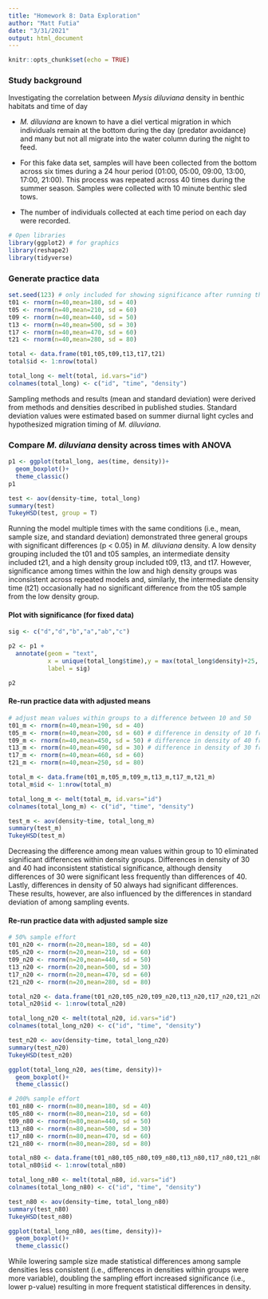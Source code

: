 ```yaml
---
title: "Homework 8: Data Exploration"
author: "Matt Futia"
date: "3/31/2021"
output: html_document
---
```


```r
knitr::opts_chunk$set(echo = TRUE)
```

### Study background

Investigating the correlation between *Mysis diluviana* density in benthic habitats and time of day

- *M. diluviana* are known to have a diel vertical migration in which  individuals remain at the bottom during the day (predator avoidance) and many but not all migrate into the water column during the night to feed.

- For this fake data set, samples will have been collected from the bottom across six times during a 24 hour period (01:00, 05:00, 09:00, 13:00, 17:00, 21:00). This process was repeated across 40 times during the summer season. Samples were collected with 10 minute benthic sled tows.

- The number of individuals collected at each time period on each day were recorded.


```r
# Open libraries
library(ggplot2) # for graphics
library(reshape2)
library(tidyverse)
```


### Generate practice data
```r
set.seed(123) # only included for showing significance after running the model multiple times for later comparisons
t01 <- rnorm(n=40,mean=180, sd = 40)
t05 <- rnorm(n=40,mean=210, sd = 60)
t09 <- rnorm(n=40,mean=440, sd = 50)
t13 <- rnorm(n=40,mean=500, sd = 30)
t17 <- rnorm(n=40,mean=470, sd = 60)
t21 <- rnorm(n=40,mean=280, sd = 80)

total <- data.frame(t01,t05,t09,t13,t17,t21)
total$id <- 1:nrow(total)

total_long <- melt(total, id.vars="id")
colnames(total_long) <- c("id", "time", "density")
```

Sampling methods and results (mean and standard deviation) were derived from methods and densities described in published studies. Standard deviation values were estimated based on summer diurnal light cycles and hypothesized migration timing of *M. diluviana*.


### Compare *M. diluviana* density across times with ANOVA
```r
p1 <- ggplot(total_long, aes(time, density))+
  geom_boxplot()+
  theme_classic()
p1

test <- aov(density~time, total_long)
summary(test)
TukeyHSD(test, group = T) 
```

Running the model multiple times with the same conditions (i.e., mean, sample size, and standard deviation) demonstrated three general  groups with significant differences (p < 0.05) in *M. diluviana* density. A low density grouping included the t01 and t05 samples, an intermediate density included t21, and a high density group included t09, t13, and t17. However, significance among times within the low and high density groups was inconsistent across repeated models and, similarly, the intermediate density time (t21) occasionally had no significant difference from the t05 sample from the low density group.


#### Plot with significance (for fixed data)
```r
sig <- c("d","d","b","a","ab","c")  

p2 <- p1 +
  annotate(geom = "text",
           x = unique(total_long$time),y = max(total_long$density)+25,
           label = sig)

p2
```


#### Re-run practice data with adjusted means
```r
# adjust mean values within groups to a difference between 10 and 50
t01_m <- rnorm(n=40,mean=190, sd = 40)
t05_m <- rnorm(n=40,mean=200, sd = 60) # difference in density of 10 from t01 and 50 from t21
t09_m <- rnorm(n=40,mean=450, sd = 50) # difference in density of 40 from t13 and 10 from t17
t13_m <- rnorm(n=40,mean=490, sd = 30) # difference in density of 30 from t17
t17_m <- rnorm(n=40,mean=460, sd = 60)
t21_m <- rnorm(n=40,mean=250, sd = 80)

total_m <- data.frame(t01_m,t05_m,t09_m,t13_m,t17_m,t21_m)
total_m$id <- 1:nrow(total_m)

total_long_m <- melt(total_m, id.vars="id")
colnames(total_long_m) <- c("id", "time", "density")

test_m <- aov(density~time, total_long_m)
summary(test_m)
TukeyHSD(test_m)
```

Decreasing the difference among mean values within group to 10 eliminated significant differences within density groups. Differences in density of 30 and 40 had inconsistent statistical significance, although density differences of 30 were significant less frequently than differences of 40. Lastly, differences in density of 50 always had significant differences. These results, however, are also influenced by the differences in standard deviation of among sampling events.


#### Re-run practice data with adjusted sample size
```r
# 50% sample effort
t01_n20 <- rnorm(n=20,mean=180, sd = 40)
t05_n20 <- rnorm(n=20,mean=210, sd = 60)
t09_n20 <- rnorm(n=20,mean=440, sd = 50)
t13_n20 <- rnorm(n=20,mean=500, sd = 30)
t17_n20 <- rnorm(n=20,mean=470, sd = 60)
t21_n20 <- rnorm(n=20,mean=280, sd = 80)

total_n20 <- data.frame(t01_n20,t05_n20,t09_n20,t13_n20,t17_n20,t21_n20)
total_n20$id <- 1:nrow(total_n20)

total_long_n20 <- melt(total_n20, id.vars="id")
colnames(total_long_n20) <- c("id", "time", "density")

test_n20 <- aov(density~time, total_long_n20)
summary(test_n20)
TukeyHSD(test_n20)

ggplot(total_long_n20, aes(time, density))+
  geom_boxplot()+
  theme_classic()
```

```r
# 200% sample effort
t01_n80 <- rnorm(n=80,mean=180, sd = 40)
t05_n80 <- rnorm(n=80,mean=210, sd = 60)
t09_n80 <- rnorm(n=80,mean=440, sd = 50)
t13_n80 <- rnorm(n=80,mean=500, sd = 30)
t17_n80 <- rnorm(n=80,mean=470, sd = 60)
t21_n80 <- rnorm(n=80,mean=280, sd = 80)

total_n80 <- data.frame(t01_n80,t05_n80,t09_n80,t13_n80,t17_n80,t21_n80)
total_n80$id <- 1:nrow(total_n80)

total_long_n80 <- melt(total_n80, id.vars="id")
colnames(total_long_n80) <- c("id", "time", "density")

test_n80 <- aov(density~time, total_long_n80)
summary(test_n80)
TukeyHSD(test_n80)

ggplot(total_long_n80, aes(time, density))+
  geom_boxplot()+
  theme_classic()
```

While lowering sample size made statistical differences among sample densities less consistent (i.e., differences in densities within groups were more variable), doubling the sampling effort increased significance (i.e., lower p-value) resulting in more frequent statistical differences in density.
